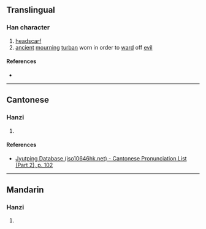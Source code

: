 {{character info}}
==Translingual==

===Han character===
{{Han char|rn=50|rad=巾|as=06|sn=9|four=|canj=LBMA|ids=⿰巾百}}

# [[headscarf]]
# [[ancient]] [[mourn]]ing [[turban]] worn in order to [[ward]] off [[evil]]

====References====
* {{Han ref|kx=0330.180|dkj=08867|dj=0636.080|hdz=10736.110|uh=5E1E|ud=24094}}

----

==Cantonese==

===Hanzi===
{{yue-hanzi|jyut=[[mak6]]|y=mak6}}

# {{rfdef|yue|sort=巾06}}

====References====
* [http://www.iso10646hk.net/jp/document/download.jsp Jyutping Database (iso10646hk.net) - Cantonese Pronunciation List (Part 2), p. 102]

----

==Mandarin==

===Hanzi===
{{cmn-hanzi|pin=[[mò]] ([[mo4]])|wg=mo<sup>4</sup>}}

# {{rfdef|cmn|sort=巾06}}